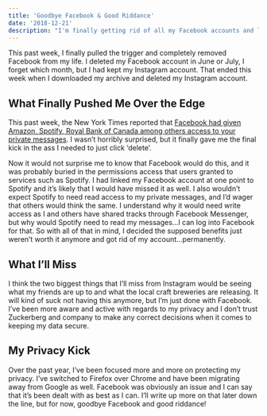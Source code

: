 ```yaml
---
title: 'Goodbye Facebook & Good Riddance'
date: '2018-12-21'
description: "I'm finally getting rid of all my Facebook accounts and leaving the platform."
---
```


This past week, I finally pulled the trigger and completely removed Facebook from my life. I deleted my Facebook account in June or July, I forget which month, but I had kept my Instagram account. That ended this week when I downloaded my archive and deleted my Instagram account.

## What Finally Pushed Me Over the Edge

This past week, the New York Times reported that [Facebook had given Amazon, Spotify, Royal Bank of Canada among others access to your private messages](https://www.nytimes.com/2018/12/19/technology/facebook-data-sharing.html). I wasn’t horribly surprised, but it finally gave me the final kick in the ass I needed to just click ‘delete’.

Now it would not surprise me to know that Facebook would do this, and it was probably buried in the permissions access that users granted to services such as Spotify. I had linked my Facebook account at one point to Spotify and it’s likely that I would have missed it as well. I also wouldn’t expect Spotify to need read access to my private messages, and I’d wager that others would think the same. I understand why it would need write access as I and others have shared tracks through Facebook Messenger, but why would Spotify need to read my messages...I can log into Facebook for that. So with all of that in mind, I decided the supposed benefits just weren’t worth it anymore and got rid of my account...permanently.

## What I’ll Miss

I think the two biggest things that I’ll miss from Instagram would be seeing what my friends are up to and what the local craft breweries are releasing. It will kind of suck not having this anymore, but I’m just done with Facebook. I’ve been more aware and active with regards to my privacy and I don’t trust Zuckerberg and company to make any correct decisions when it comes to keeping my data secure.

## My Privacy Kick

Over the past year, I’ve been focused more and more on protecting my privacy. I’ve switched to Firefox over Chrome and have been migrating away from Google as well. Facebook was obviously an issue and I can say that it’s been dealt with as best as I can. I’ll write up more on that later down the line, but for now, goodbye Facebook and good riddance!
